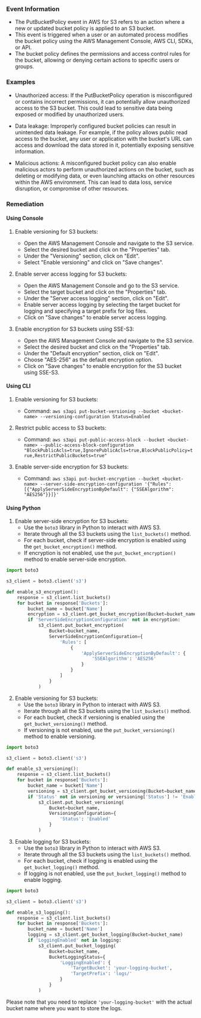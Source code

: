 
### Event Information

- The PutBucketPolicy event in AWS for S3 refers to an action where a new or updated bucket policy is applied to an S3 bucket.
- This event is triggered when a user or an automated process modifies the bucket policy using the AWS Management Console, AWS CLI, SDKs, or API.
- The bucket policy defines the permissions and access control rules for the bucket, allowing or denying certain actions to specific users or groups.


### Examples

- Unauthorized access: If the PutBucketPolicy operation is misconfigured or contains incorrect permissions, it can potentially allow unauthorized access to the S3 bucket. This could lead to sensitive data being exposed or modified by unauthorized users.

- Data leakage: Improperly configured bucket policies can result in unintended data leakage. For example, if the policy allows public read access to the bucket, any user or application with the bucket's URL can access and download the data stored in it, potentially exposing sensitive information.

- Malicious actions: A misconfigured bucket policy can also enable malicious actors to perform unauthorized actions on the bucket, such as deleting or modifying data, or even launching attacks on other resources within the AWS environment. This can lead to data loss, service disruption, or compromise of other resources.

### Remediation

#### Using Console

1. Enable versioning for S3 buckets:
   - Open the AWS Management Console and navigate to the S3 service.
   - Select the desired bucket and click on the "Properties" tab.
   - Under the "Versioning" section, click on "Edit".
   - Select "Enable versioning" and click on "Save changes".

2. Enable server access logging for S3 buckets:
   - Open the AWS Management Console and go to the S3 service.
   - Select the target bucket and click on the "Properties" tab.
   - Under the "Server access logging" section, click on "Edit".
   - Enable server access logging by selecting the target bucket for logging and specifying a target prefix for log files.
   - Click on "Save changes" to enable server access logging.

3. Enable encryption for S3 buckets using SSE-S3:
   - Open the AWS Management Console and navigate to the S3 service.
   - Select the desired bucket and click on the "Properties" tab.
   - Under the "Default encryption" section, click on "Edit".
   - Choose "AES-256" as the default encryption option.
   - Click on "Save changes" to enable encryption for the S3 bucket using SSE-S3.

#### Using CLI

1. Enable versioning for S3 buckets:
   - Command: `aws s3api put-bucket-versioning --bucket <bucket-name> --versioning-configuration Status=Enabled`

2. Restrict public access to S3 buckets:
   - Command: `aws s3api put-public-access-block --bucket <bucket-name> --public-access-block-configuration "BlockPublicAcls=true,IgnorePublicAcls=true,BlockPublicPolicy=true,RestrictPublicBuckets=true"`

3. Enable server-side encryption for S3 buckets:
   - Command: `aws s3api put-bucket-encryption --bucket <bucket-name> --server-side-encryption-configuration '{"Rules": [{"ApplyServerSideEncryptionByDefault": {"SSEAlgorithm": "AES256"}}]}'`

#### Using Python

1. Enable server-side encryption for S3 buckets:
   - Use the `boto3` library in Python to interact with AWS S3.
   - Iterate through all the S3 buckets using the `list_buckets()` method.
   - For each bucket, check if server-side encryption is enabled using the `get_bucket_encryption()` method.
   - If encryption is not enabled, use the `put_bucket_encryption()` method to enable server-side encryption.

```python
import boto3

s3_client = boto3.client('s3')

def enable_s3_encryption():
    response = s3_client.list_buckets()
    for bucket in response['Buckets']:
        bucket_name = bucket['Name']
        encryption = s3_client.get_bucket_encryption(Bucket=bucket_name)
        if 'ServerSideEncryptionConfiguration' not in encryption:
            s3_client.put_bucket_encryption(
                Bucket=bucket_name,
                ServerSideEncryptionConfiguration={
                    'Rules': [
                        {
                            'ApplyServerSideEncryptionByDefault': {
                                'SSEAlgorithm': 'AES256'
                            }
                        }
                    ]
                }
            )
```

2. Enable versioning for S3 buckets:
   - Use the `boto3` library in Python to interact with AWS S3.
   - Iterate through all the S3 buckets using the `list_buckets()` method.
   - For each bucket, check if versioning is enabled using the `get_bucket_versioning()` method.
   - If versioning is not enabled, use the `put_bucket_versioning()` method to enable versioning.

```python
import boto3

s3_client = boto3.client('s3')

def enable_s3_versioning():
    response = s3_client.list_buckets()
    for bucket in response['Buckets']:
        bucket_name = bucket['Name']
        versioning = s3_client.get_bucket_versioning(Bucket=bucket_name)
        if 'Status' not in versioning or versioning['Status'] != 'Enabled':
            s3_client.put_bucket_versioning(
                Bucket=bucket_name,
                VersioningConfiguration={
                    'Status': 'Enabled'
                }
            )
```

3. Enable logging for S3 buckets:
   - Use the `boto3` library in Python to interact with AWS S3.
   - Iterate through all the S3 buckets using the `list_buckets()` method.
   - For each bucket, check if logging is enabled using the `get_bucket_logging()` method.
   - If logging is not enabled, use the `put_bucket_logging()` method to enable logging.

```python
import boto3

s3_client = boto3.client('s3')

def enable_s3_logging():
    response = s3_client.list_buckets()
    for bucket in response['Buckets']:
        bucket_name = bucket['Name']
        logging = s3_client.get_bucket_logging(Bucket=bucket_name)
        if 'LoggingEnabled' not in logging:
            s3_client.put_bucket_logging(
                Bucket=bucket_name,
                BucketLoggingStatus={
                    'LoggingEnabled': {
                        'TargetBucket': 'your-logging-bucket',
                        'TargetPrefix': 'logs/'
                    }
                }
            )
```

Please note that you need to replace `'your-logging-bucket'` with the actual bucket name where you want to store the logs.

